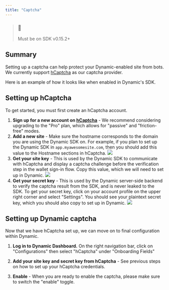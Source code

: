 ```yaml
---
title: "Captcha"
---
```


> ### 📘
> 
> Must be on SDK v0.15.2+

## Summary

Setting up a captcha can help protect your Dynamic-enabled site from bots. We currently support [hCaptcha](https://www.hcaptcha.com/) as our captcha provider.

Here is an example of how it looks like when enabled in Dynamic's SDK.

## Setting up hCaptcha

To get started, you must first create an hCaptcha account.

1. **Sign up for a new account on [hCaptcha](https://www.hcaptcha.com/)** \- We recommend considering upgrading to the "Pro" plan, which allows for "passive" and "friction-free" modes.
2. **Add a new site** \- Make sure the hostname corresponds to the domain you are using the Dynamic SDK on. For example, if you plan to set up the Dynamic SDK in `app.myawesomesite.com`, then you should add this value to the Hostname sections in hCaptcha.
![](/images/33e802f-Screenshot_2023-03-07_at_7.33.42_PM.png) 
1. **Get your site key** \- This is used by the Dynamic SDK to communicate with hCaptcha and display a captcha challenge before the verification step in the wallet sign-in flow. Copy this value, which we will need to set up in Dynamic.
![](/images/bc73d74-Screenshot_2023-03-07_at_7.37.33_PM.png) 
1. **Get your secret key** \- This is used by the Dynamic server-side backend to verify the captcha result from the SDK, and is never leaked to the SDK. To get your secret key, click on your account profile on the upper right corner and select "Settings". You should see your plaintext secret key, which you should also copy to set up in Dynamic.
![](/images/8f7d45c-Screenshot_2023-03-07_at_7.40.35_PM.png) 

## Setting up Dynamic captcha

Now that we have hCaptcha set up, we can move on to final configuration within Dynamic.

1. **Log in to Dynamic Dashboard.** On the right navigation bar, click on "Configurations" then select "hCaptcha" under "Onboarding Fields"

1. **Add your site key and secret key from hCaptcha** \- See previous steps on how to set up your hCaptcha credentials.
2. **Enable** \- When you are ready to enable the captcha, please make sure to switch the "enable" toggle.